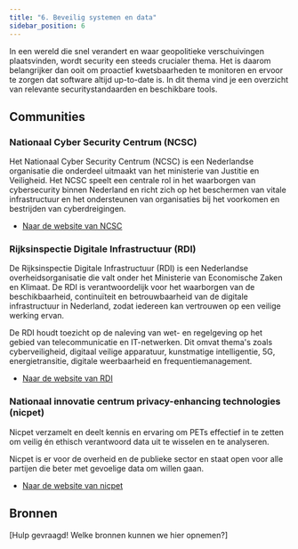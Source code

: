 ```yaml
---
title: "6. Beveilig systemen en data"
sidebar_position: 6
---
```


In een wereld die snel verandert en waar geopolitieke verschuivingen plaatsvinden, wordt security een steeds crucialer thema. Het is daarom belangrijker dan ooit om proactief kwetsbaarheden te monitoren en ervoor te zorgen dat software altijd up-to-date is. In dit thema vind je een overzicht van relevante securitystandaarden en beschikbare tools.

## Communities

### Nationaal Cyber Security Centrum (NCSC)

Het Nationaal Cyber Security Centrum (NCSC) is een Nederlandse organisatie die onderdeel uitmaakt van het ministerie van Justitie en Veiligheid. Het NCSC speelt een centrale rol in het waarborgen van cybersecurity binnen Nederland en richt zich op het beschermen van vitale infrastructuur en het ondersteunen van organisaties bij het voorkomen en bestrijden van cyberdreigingen.

- [Naar de website van NCSC](https://www.ncsc.nl/)

### Rijksinspectie Digitale Infrastructuur (RDI)

De Rijksinspectie Digitale Infrastructuur (RDI) is een Nederlandse overheidsorganisatie die valt onder het Ministerie van Economische Zaken en Klimaat. De RDI is verantwoordelijk voor het waarborgen van de beschikbaarheid, continuïteit en betrouwbaarheid van de digitale infrastructuur in Nederland, zodat iedereen kan vertrouwen op een veilige werking ervan.

De RDI houdt toezicht op de naleving van wet- en regelgeving op het gebied van telecommunicatie en IT-netwerken. Dit omvat thema's zoals cyberveiligheid, digitaal veilige apparatuur, kunstmatige intelligentie, 5G, energietransitie, digitale weerbaarheid en frequentiemanagement.

- [Naar de website van RDI](https://www.rdi.nl/)

### Nationaal innovatie centrum privacy-enhancing technologies (nicpet)

Nicpet verzamelt en deelt kennis en ervaring om PETs effectief in te zetten om veilig én ethisch verantwoord data uit te wisselen en te analyseren.

Nicpet is er voor de overheid en de publieke sector en staat open voor alle partijen die beter met gevoelige data om willen gaan.

- [Naar de website van nicpet](https://nicpet.pleio.nl/)

## Bronnen

[Hulp gevraagd! Welke bronnen kunnen we hier opnemen?]
